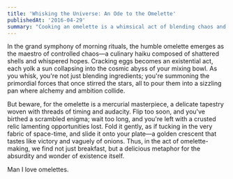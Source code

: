 ```yaml
---
title: 'Whisking the Universe: An Ode to the Omelette'
publishedAt: '2016-04-29'
summary: "Cooking an omelette is a whimsical act of blending chaos and artistry into a delicious metaphor for life's absurd wonders."
---
```


In the grand symphony of morning rituals, the humble omelette emerges as the maestro of controlled chaos—a culinary haiku composed of shattered shells and whispered hopes. Cracking eggs becomes an existential act, each yolk a sun collapsing into the cosmic abyss of your mixing bowl. As you whisk, you're not just blending ingredients; you're summoning the primordial forces that once stirred the stars, all to pour them into a sizzling pan where alchemy and ambition collide.

But beware, for the omelette is a mercurial masterpiece, a delicate tapestry woven with threads of timing and audacity. Flip too soon, and you've birthed a scrambled enigma; wait too long, and you're left with a crusted relic lamenting opportunities lost. Fold it gently, as if tucking in the very fabric of space-time, and slide it onto your plate—a golden crescent that tastes like victory and vaguely of onions. Thus, in the act of omelette-making, we find not just breakfast, but a delicious metaphor for the absurdity and wonder of existence itself.

Man I love omelettes. 
